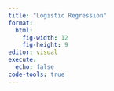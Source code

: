 ```yaml
---
title: "Logistic Regression"
format: 
  html:
    fig-width: 12
    fig-height: 9
editor: visual
execute: 
  echo: false
code-tools: true
---
```

